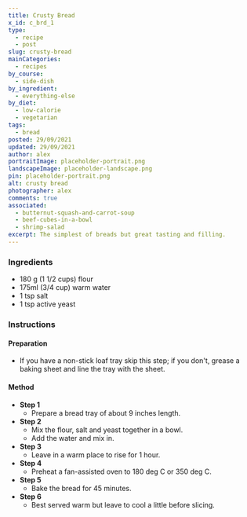 ```yaml
---
title: Crusty Bread
x_id: c_brd_1
type:
  - recipe
  - post
slug: crusty-bread
mainCategories: 
  - recipes
by_course:
  - side-dish
by_ingredient:
  - everything-else
by_diet:
  - low-calorie
  - vegetarian
tags:
  - bread
posted: 29/09/2021
updated: 29/09/2021
author: alex
portraitImage: placeholder-portrait.png
landscapeImage: placeholder-landscape.png
pin: placeholder-portrait.png
alt: crusty bread
photographer: alex
comments: true
associated: 
  - butternut-squash-and-carrot-soup
  - beef-cubes-in-a-bowl
  - shrimp-salad
excerpt: The simplest of breads but great tasting and filling.
---
```


<Ingredients>

### Ingredients
    
  - 180 g (1 1/2 cups) flour
  - 175ml (3/4 cup) warm water
  - 1 tsp salt
  - 1 tsp active yeast

</Ingredients>

<Instructions>

### Instructions

#### Preparation

  - If you have a non-stick loaf tray skip this step; if you don't, grease a baking sheet and line the tray with the sheet.

#### Method

  - **Step 1**
    - Prepare a bread tray of about 9 inches length.    
  - **Step 2**
    - Mix the flour, salt and yeast together in a bowl.
    - Add the water and mix in.
  - **Step 3**
    - Leave in a warm place to rise for 1 hour.
  - **Step 4**
    - Preheat a fan-assisted oven to 180 deg C or 350 deg C.
  - **Step 5**
    - Bake the bread for 45 minutes.
  - **Step 6**
    - Best served warm but leave to cool a little before slicing.

</Instructions>



